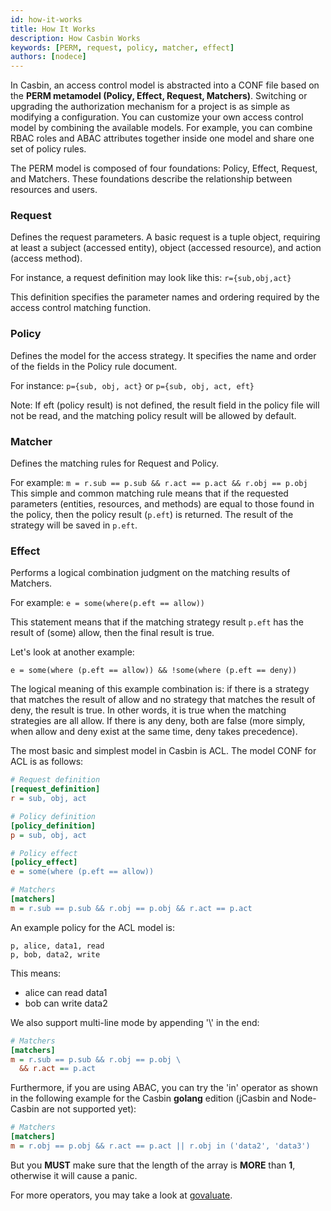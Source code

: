 ```yaml
---
id: how-it-works
title: How It Works
description: How Casbin Works
keywords: [PERM, request, policy, matcher, effect]
authors: [nodece]
---
```


In Casbin, an access control model is abstracted into a CONF file based on the **PERM metamodel (Policy, Effect, Request, Matchers)**. Switching or upgrading the authorization mechanism for a project is as simple as modifying a configuration. You can customize your own access control model by combining the available models. For example, you can combine RBAC roles and ABAC attributes together inside one model and share one set of policy rules.

The PERM model is composed of four foundations: Policy, Effect, Request, and Matchers. These foundations describe the relationship between resources and users.

### Request

Defines the request parameters. A basic request is a tuple object, requiring at least a subject (accessed entity), object (accessed resource), and action (access method).

For instance, a request definition may look like this:
`r={sub,obj,act}`

This definition specifies the parameter names and ordering required by the access control matching function.

### Policy

Defines the model for the access strategy. It specifies the name and order of the fields in the Policy rule document.

For instance:
`p={sub, obj, act}` or `p={sub, obj, act, eft}`

Note: If eft (policy result) is not defined, the result field in the policy file will not be read, and the matching policy result will be allowed by default.

### Matcher

Defines the matching rules for Request and Policy.

For example: `m = r.sub == p.sub && r.act == p.act && r.obj == p.obj`
This simple and common matching rule means that if the requested parameters (entities, resources, and methods) are equal to those found in the policy, then the policy result (`p.eft`) is returned. The result of the strategy will be saved in `p.eft`.

### Effect

Performs a logical combination judgment on the matching results of Matchers.

For example: `e = some(where(p.eft == allow))`

This statement means that if the matching strategy result `p.eft` has the result of (some) allow, then the final result is true.

Let's look at another example:

`e = some(where (p.eft == allow)) && !some(where (p.eft == deny))`

The logical meaning of this example combination is: if there is a strategy that matches the result of allow and no strategy that matches the result of deny, the result is true. In other words, it is true when the matching strategies are all allow. If there is any deny, both are false (more simply, when allow and deny exist at the same time, deny takes precedence).

The most basic and simplest model in Casbin is ACL. The model CONF for ACL is as follows:

```ini
# Request definition
[request_definition]
r = sub, obj, act

# Policy definition
[policy_definition]
p = sub, obj, act

# Policy effect
[policy_effect]
e = some(where (p.eft == allow))

# Matchers
[matchers]
m = r.sub == p.sub && r.obj == p.obj && r.act == p.act

```

An example policy for the ACL model is:

```csv
p, alice, data1, read
p, bob, data2, write
```

This means:

- alice can read data1
- bob can write data2

We also support multi-line mode by appending '\\' in the end:

```ini
# Matchers
[matchers]
m = r.sub == p.sub && r.obj == p.obj \
  && r.act == p.act
```

Furthermore, if you are using ABAC, you can try the 'in' operator as shown in the following example for the Casbin **golang** edition (jCasbin and Node-Casbin are not supported yet):

```ini
# Matchers
[matchers]
m = r.obj == p.obj && r.act == p.act || r.obj in ('data2', 'data3')
```

But you **MUST** make sure that the length of the array is **MORE** than **1**, otherwise it will cause a panic.

For more operators, you may take a look at [govaluate](https://github.com/casbin/govaluate).
